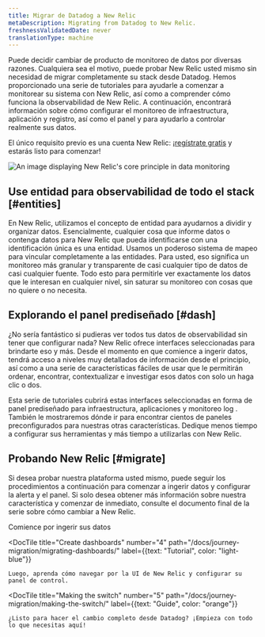 ```yaml
---
title: Migrar de Datadog a New Relic
metaDescription: Migrating from Datadog to New Relic.
freshnessValidatedDate: never
translationType: machine
---
```


Puede decidir cambiar de producto de monitoreo de datos por diversas razones. Cualquiera sea el motivo, puede probar New Relic usted mismo sin necesidad de migrar completamente su stack desde Datadog. Hemos proporcionado una serie de tutoriales para ayudarle a comenzar a monitorear su sistema con New Relic, así como a comprender cómo funciona la observabilidad de New Relic. A continuación, encontrará información sobre cómo configurar el monitoreo de infraestructura, aplicación y registro, así como el panel y <InlinePopover type="alerts"/>para ayudarlo a controlar realmente sus datos.

El único requisito previo es una cuenta New Relic: [¡regístrate gratis](https://newrelic.com/signup) y estarás listo para comenzar!

<img
  title="Our philosophy"
  alt="An image displaying New Relic's core principle in data monitoring"
  src="/images/migrate_image-crop_our-philosophy.webp"
/>

## Use entidad para observabilidad de todo el stack [#entities]

En New Relic, utilizamos el concepto de entidad para ayudarnos a dividir y organizar datos. Esencialmente, cualquier cosa que informe datos o contenga datos para New Relic que pueda identificarse con una identificación única es una entidad. Usamos un poderoso sistema de mapeo para vincular completamente a las entidades. Para usted, eso significa un monitoreo más granular y transparente de casi cualquier tipo de datos de casi cualquier fuente. Todo esto para permitirle ver exactamente los datos que le interesan en cualquier nivel, sin saturar su monitoreo con cosas que no quiere o no necesita.

## Explorando el panel prediseñado [#dash]

¿No sería fantástico si pudieras ver todos tus datos de observabilidad sin tener que configurar nada? New Relic ofrece interfaces seleccionadas para brindarte eso y más. Desde el momento en que comience a ingerir datos, tendrá acceso a niveles muy detallados de información desde el principio, así como a una serie de características fáciles de usar que le permitirán ordenar, encontrar, contextualizar e investigar esos datos con solo un haga clic o dos.

Esta serie de tutoriales cubrirá estas interfaces seleccionadas en forma de panel prediseñado para infraestructura, aplicaciones y monitoreo log . También le mostraremos dónde ir para encontrar cientos de paneles preconfigurados para nuestras otras características. Dedique menos tiempo a configurar sus herramientas y más tiempo a utilizarlas con New Relic.

## Probando New Relic [#migrate]

Si desea probar nuestra plataforma usted mismo, puede seguir los procedimientos a continuación para comenzar a ingerir datos y configurar la alerta y el panel. Si solo desea obtener más información sobre nuestra característica y comenzar de inmediato, consulte el documento final de la serie sobre cómo cambiar a New Relic.

<DocTiles numbered>
  <DocTile
    title="Start ingesting data"
    path="/docs/tutorial-dd-migration/installing-monitor/"
    label={{text: "Tutorial", color: "light-blue"}}
  >
    Comience por ingerir sus datos
  </DocTile>

  <DocTile
    title="Create dashboards"
    number="4"
    path="/docs/journey-migration/migrating-dashboards/"
    label={{text: "Tutorial", color: "light-blue"}}
  >
    Luego, aprenda cómo navegar por la UI de New Relic y configurar su panel de control.
  </DocTile>

  <DocTile
    title="Making the switch"
    number="5"
    path="/docs/journey-migration/making-the-switch/"
    label={{text: "Guide", color: "orange"}}
  >
    ¿Listo para hacer el cambio completo desde Datadog? ¡Empieza con todo lo que necesitas aquí!
  </DocTile>
</DocTiles>
